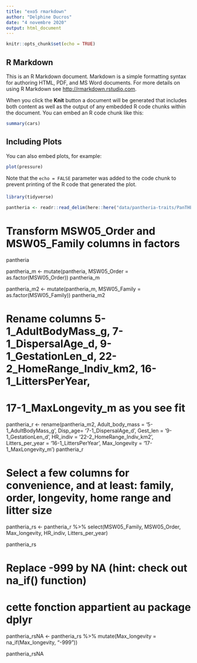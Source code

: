 ```yaml
---
title: "exo5 rmarkdown"
author: "Delphine Ducros"
date: "4 novembre 2020"
output: html_document
---
```


```r
knitr::opts_chunk$set(echo = TRUE)
```

## R Markdown

This is an R Markdown document. Markdown is a simple formatting syntax for authoring HTML, PDF, and MS Word documents. For more details on using R Markdown see <http://rmarkdown.rstudio.com>.

When you click the **Knit** button a document will be generated that includes both content as well as the output of any embedded R code chunks within the document. You can embed an R code chunk like this:

```r
summary(cars)
```

## Including Plots

You can also embed plots, for example:

```r
plot(pressure)
```

Note that the `echo = FALSE` parameter was added to the code chunk to prevent printing of the R code that generated the plot.


####
```r
library(tidyverse)
```



```r
pantheria <- readr::read_delim(here::here("data/pantheria-traits/PanTHERIA_1-0_WR05_Aug2008.txt"), delim = "\t")
```


# Transform MSW05_Order and MSW05_Family columns in factors

pantheria

pantheria_m <- mutate(pantheria, MSW05_Order = as.factor(MSW05_Order))
pantheria_m

pantheria_m2 <- mutate(pantheria_m, MSW05_Family = as.factor(MSW05_Family))
pantheria_m2

# Rename columns 5-1_AdultBodyMass_g, 7-1_DispersalAge_d, 9-1_GestationLen_d, 22-2_HomeRange_Indiv_km2, 16-1_LittersPerYear,
# 17-1_MaxLongevity_m as you see fit

pantheria_r <- rename(pantheria_m2,
                      Adult_body_mass = '5-1_AdultBodyMass_g',
                      Disp_age= '7-1_DispersalAge_d',
                      Gest_len = '9-1_GestationLen_d',
                      HR_indiv = '22-2_HomeRange_Indiv_km2',
                      Litters_per_year = '16-1_LittersPerYear',
                      Max_longevity = '17-1_MaxLongevity_m')
pantheria_r

# Select a few columns for convenience, and at least: family, order, longevity, home range and litter size

pantheria_rs <- pantheria_r %>%
  select(MSW05_Family, MSW05_Order, Max_longevity, HR_indiv, Litters_per_year)

pantheria_rs


# Replace -999 by NA (hint: check out na_if() function)

# cette fonction appartient au package dplyr

pantheria_rsNA <- pantheria_rs %>%
  mutate(Max_longevity = na_if(Max_longevity, "-999"))

pantheria_rsNA

